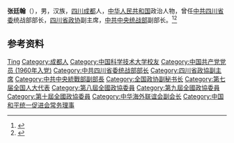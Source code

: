 {{Otheruses|other=名为张廷翰的其他人物|张廷翰}}

'''张廷翰'''（{{bd|1940年|2月}}），男，汉族，[[四川|四川]][[成都|成都]]人，[[中华人民共和国|中华人民共和国]]政治人物，曾任[[中共四川省委|中共四川省委]]统战部部长，[[四川省政协|四川省政协]]副主席，[[中共中央统战部|中共中央统战部]]副部长。<ref>{{Cite book|title=历届全国政协委员人名辞典|author=|publisher=中国国际广播出版社|year=1996|isbn=9787507813746|location=北京|pages=286}}</ref><ref>{{Cite book|title=中华人民共和国职官志|author=何虎生, 李耀东, 向常福主编|publisher=中国社会出版社|year=2003|isbn=9787800883934|location=北京|pages=}}</ref>

== 参考资料 ==
{{reflist}}

{{中国人物小作品}}
{{中华海外联谊会第一届理事会}}
{{中国和平统一促进会第八届理事会}}

{{Authority control}}
{{DEFAULTSORT:Zhang张}}
[[Category:张姓|Ting]]
[[Category:成都人|Category:成都人]]
[[Category:中国科学技术大学校友|Category:中国科学技术大学校友]]
[[Category:中国共产党党员_(1960年入党)|Category:中国共产党党员 (1960年入党)]]
[[Category:中共四川省委统战部部长|Category:中共四川省委统战部部长]]
[[Category:四川省政協副主席|Category:四川省政協副主席]]
[[Category:中共中央統戰部副部長|Category:中共中央統戰部副部長]]
[[Category:全国政协副秘书长|Category:全国政协副秘书长]]
[[Category:第七届全国人大代表|Category:第七届全国人大代表]]
[[Category:第八屆全國政協委員|Category:第八屆全國政協委員]]
[[Category:第九屆全國政協委員|Category:第九屆全國政協委員]]
[[Category:第十屆全國政協委員|Category:第十屆全國政協委員]]
[[Category:中华海外联谊会副会长|Category:中华海外联谊会副会长]]
[[Category:中国和平统一促进会常务理事|Category:中国和平统一促进会常务理事]]
